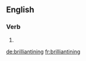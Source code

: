
==English==

===Verb===
{{head|en|present participle}}

# {{present participle of|brilliantine|lang=en|nocat=1}}

[[de:brilliantining]]
[[fr:brilliantining]]